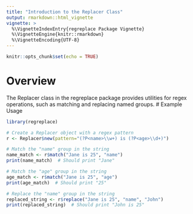 ```yaml
---
title: "Introduction to the Replacer Class"
output: rmarkdown::html_vignette
vignette: >
  %\VignetteIndexEntry{regreplace Package Vignette}
  %\VignetteEngine{knitr::rmarkdown}
  %\VignetteEncoding{UTF-8}
---
```


```r
knitr::opts_chunk$set(echo = TRUE)
```
# Overview
The Replacer class in the regreplace package provides utilities for 
regex operations, such as matching and replacing named groups.
# Example Usage
```r
library(regreplace)

# Create a Replacer object with a regex pattern
r <- Replacer$new(pattern="(?P<name>\\w+) is (?P<age>\\d+)")

# Match the "name" group in the string
name_match <- r$match("Jane is 25", "name")
print(name_match)  # Should print "Jane"

# Match the "age" group in the string
age_match <- r$match("Jane is 25", "age")
print(age_match)  # Should print "25"

# Replace the "name" group in the string
replaced_string <- r$replace("Jane is 25", "name", "John")
print(replaced_string)  # Should print "John is 25"
```
